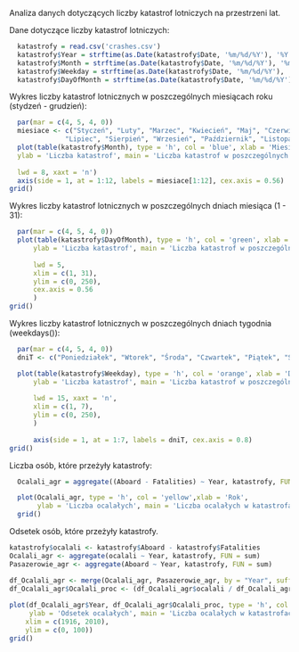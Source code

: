 Analiza danych dotyczących liczby katastrof lotniczych na przestrzeni lat.

Dane dotyczące liczby katastrof lotniczych:
```r
  katastrofy = read.csv('crashes.csv')
  katastrofy$Year = strftime(as.Date(katastrofy$Date, '%m/%d/%Y'), '%Y')
  katastrofy$Month = strftime(as.Date(katastrofy$Date, '%m/%d/%Y'), '%m')
  katastrofy$Weekday = strftime(as.Date(katastrofy$Date, '%m/%d/%Y'), '%d')
  katastrofy$DayOfMonth = strftime(as.Date(katastrofy$Date, '%m/%d/%Y'), '%d')
```

Wykres liczby katastrof lotnicznych w poszczególnych miesiącach roku (stydzeń - grudzień):
```r
  par(mar = c(4, 5, 4, 0))
  miesiace <- c("Styczeń", "Luty", "Marzec", "Kwiecień", "Maj", "Czerwiec",
              "Lipiec", "Sierpień", "Wrzesień", "Październik", "Listopad", "Grudzień")
  plot(table(katastrofy$Month), type = 'h', col = 'blue', xlab = 'Miesiąc', 
  ylab = 'Liczba katastrof', main = 'Liczba katastrof w poszczególnych miesiącach',
  
  lwd = 8, xaxt = 'n')
  axis(side = 1, at = 1:12, labels = miesiace[1:12], cex.axis = 0.56) 
grid()
```

Wykres liczby katastrof lotnicznych w poszczególnych dniach miesiąca (1 - 31):
```r
  par(mar = c(4, 5, 4, 0))  
  plot(table(katastrofy$DayOfMonth), type = 'h', col = 'green', xlab = 'Dzień miesiąca', 
      ylab = 'Liczba katastrof', main = 'Liczba katastrof w poszczególnych dniach miesiąca',
  
      lwd = 5, 
      xlim = c(1, 31), 
      ylim = c(0, 250),
      cex.axis = 0.56
      )
grid()
```

Wykres liczby katastrof lotnicznych w poszczególnych dniach tygodnia (weekdays()):
```r
  par(mar = c(4, 5, 4, 0)) 
  dniT <- c("Poniedziałek", "Wtorek", "Środa", "Czwartek", "Piątek", "Sobota", "Niedziela")

  plot(table(katastrofy$Weekday), type = 'h', col = 'orange', xlab = 'Dzień tygodnia', 
      ylab = 'Liczba katastrof', main = 'Liczba katastrof w poszczególnych dniach tygodnia',
  
      lwd = 15, xaxt = 'n',
      xlim = c(1, 7), 
      ylim = c(0, 250),
      )
  
      axis(side = 1, at = 1:7, labels = dniT, cex.axis = 0.8)
grid()
```

Liczba osób, które przeżyły katastrofy:
```r
  Ocalali_agr = aggregate((Aboard - Fatalities) ~ Year, katastrofy, FUN = sum)

  plot(Ocalali_agr, type = 'h', col = 'yellow',xlab = 'Rok', 
       ylab = 'Liczba ocalałych', main = 'Liczba ocalałych w katastrofach wg lat:' )
  grid()
```

Odsetek osób, które przeżyły katastrofy.
```r
katastrofy$ocalali <- katastrofy$Aboard - katastrofy$Fatalities
Ocalali_agr <- aggregate(ocalali ~ Year, katastrofy, FUN = sum)
Pasazerowie_agr <- aggregate(Aboard ~ Year, katastrofy, FUN = sum)

df_Ocalali_agr <- merge(Ocalali_agr, Pasazerowie_agr, by = "Year", suffixes = c("_ocalali", "_Aboard"))
df_Ocalali_agr$Ocalali_proc <- (df_Ocalali_agr$ocalali / df_Ocalali_agr$Aboard) * 100
    
plot(df_Ocalali_agr$Year, df_Ocalali_agr$Ocalali_proc, type = 'h', col = 'pink',xlab = 'Rok', 
     ylab = 'Odsetek ocalałych', main = 'Liczba ocalałych w katastrofach wg lat [%]',
    xlim = c(1916, 2010), 
    ylim = c(0, 100))
grid()
```